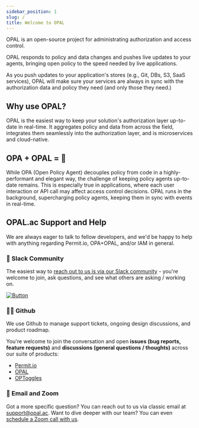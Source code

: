 ```yaml
---
sidebar_position: 1
slug: /
title: Welcome to OPAL
---
```


OPAL is an open-source project for administrating authorization and access control.

OPAL responds to policy and data changes and pushes live updates to your agents, bringing open policy to the speed needed by live applications.

As you push updates to your application's stores (e.g., Git, DBs, S3, SaaS services), OPAL will make sure your services are always in sync with the authorization data and policy they need (and only those they need.)

## Why use OPAL?
OPAL is the easiest way to keep your solution's authorization layer up-to-date in real-time. It aggregates policy and data from across the field, integrates them seamlessly into the authorization layer, and is microservices and cloud-native.

## OPA + OPAL = 💜
While OPA (Open Policy Agent) decouples policy from code in a highly-performant and elegant way, the challenge of keeping policy agents up-to-date remains. 
This is especially true in applications, where each user interaction or API call may affect access control decisions. 
OPAL runs in the background, supercharging policy agents, keeping them in sync with events in real-time.


## OPAL.ac Support and Help

We are always eager to talk to fellow developers, and we'd be happy to help with anything regarding Permit.io, OPA+OPAL, and/or IAM in general.

### 💬 Slack Community

The easiest way to [reach out to us is via our Slack community](https://bit.ly/opal-slack) - you're welcome to join, ask questions, and see what others are asking / working on.

[![Button][join-slack-link]][badge-slack-link]

### 👩‍💻 Github

We use Github to manage support tickets, ongoing design discussions, and product roadmap.

You're welcome to join the conversation and open **issues (bug reports, feature requests)** and **discussions (general questions / thoughts)** across our suite of products:

- [Permit.io](https://github.com/permitio)
- [OPAL](https://github.com/permitio/opal)
- [OPToggles](https://github.com/permitio/OPToggles)

### 📧 Email and Zoom

Got a more specific question? You can reach out to us via classic email at [support@opal.ac](mailto:support@permit.io).
Want to dive deeper with our team? You can even [schedule a Zoom call with us](https://calendly.com/permitio/meeting).

<head>
  <title>OPAL.ac | Docs</title>
</head>

[join-slack-link]: https://i.ibb.co/wzrGHQL/Group-749.png
[badge-slack-link]: https://bit.ly/opal-slack
